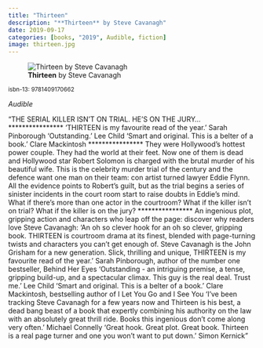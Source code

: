 ```yaml
---
title: "Thirteen"
description: "**Thirteen** by Steve Cavanagh"
date: 2019-09-17
categories: [books, "2019", Audible, fiction]
image: thirteen.jpg
---
```

![**Thirteen** by Steve Cavanagh](thirteen.jpg){fig-align="left"}

<sup>isbn-13: 9781409170662</sup>

*Audible*

"THE SERIAL KILLER ISN'T ON TRIAL. HE'S ON THE JURY... ****************
'THIRTEEN is my favourite read of the year.' Sarah Pinborough
'Outstanding.' Lee Child 'Smart and original. This is a belter of a book.'
Clare Mackintosh **************** They were Hollywood's hottest power
couple. They had the world at their feet. Now one of them is dead and
Hollywood star Robert Solomon is charged with the brutal murder of his
beautiful wife. This is the celebrity murder trial of the century and the
defence want one man on their team: con artist turned lawyer Eddie Flynn.
All the evidence points to Robert's guilt, but as the trial begins a series
of sinister incidents in the court room start to raise doubts in Eddie's
mind. What if there's more than one actor in the courtroom? What if the
killer isn't on trial? What if the killer is on the jury? ****************
An ingenious plot, gripping action and characters who leap off the page:
discover why readers love Steve Cavanagh: 'An oh so clever hook for an oh
so clever, gripping book. THIRTEEN is courtroom drama at its finest,
blended with page-turning twists and characters you can't get enough of.
Steve Cavanagh is the John Grisham for a new generation. Slick, thrilling
and unique, THIRTEEN is my favourite read of the year.' Sarah Pinborough,
author of the number one bestseller, Behind Her Eyes 'Outstanding - an
intriguing premise, a tense, gripping build-up, and a spectacular climax.
This guy is the real deal. Trust me.' Lee Child 'Smart and original. This
is a belter of a book.' Clare Mackintosh, bestselling author of I Let You
Go and I See You 'I've been tracking Steve Cavanagh for a few years now and
Thirteen is his best, a dead bang beast of a book that expertly combining
his authority on the law with an absolutely great thrill ride. Books this
ingenious don't come along very often.' Michael Connelly 'Great hook. Great
plot. Great book. Thirteen is a real page turner and one you won't want to
put down.' Simon Kernick"